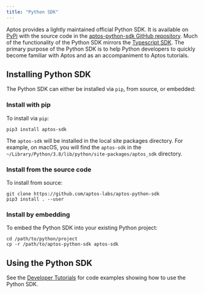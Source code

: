 ```yaml
---
title: "Python SDK"
---
```


Aptos provides a lightly maintained official Python SDK. It is available on
[PyPi](https://pypi.org/project/aptos-sdk/) with the source code in the
[aptos-python-sdk GitHub repository](https://github.com/aptos-labs/aptos-python-sdk).
Much of the functionality of the Python SDK mirrors the [Typescript SDK](/build/sdks/ts-sdk).
The primary purpose of the Python SDK is to help Python developers to quickly
become familiar with Aptos and as an accompaniment to Aptos tutorials.

## Installing Python SDK

The Python SDK can either be installed via `pip`, from source, or embedded:

### Install with pip

To install via `pip`:

```shellscript filename="Terminal"
pip3 install aptos-sdk
```

The `aptos-sdk` will be installed in the local site packages directory. For
example, on macOS, you will find the `aptos-sdk` in the
`~/Library/Python/3.8/lib/python/site-packages/aptos_sdk` directory.

### Install from the source code

To install from source:

```shellscript filename="Terminal"
git clone https://github.com/aptos-labs/aptos-python-sdk
pip3 install . --user
```

### Install by embedding

To embed the Python SDK into your existing Python project:

```shellscript filename="Terminal"
cd /path/to/python/project
cp -r /path/to/aptos-python-sdk aptos-sdk
```

## Using the Python SDK

See the [Developer Tutorials](/build/guides) for code examples showing how to
use the Python SDK.

